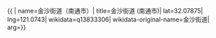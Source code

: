 {{ {{{1|PRC admin/showdata}}}|
name=金沙街道（南通市）|
title=金沙街道 (南通市)|
lat=32.07875|
lng=121.0743|
wikidata=q13833306|
wikidata-original-name=金沙街道|
arg={{{arg|}}}}}